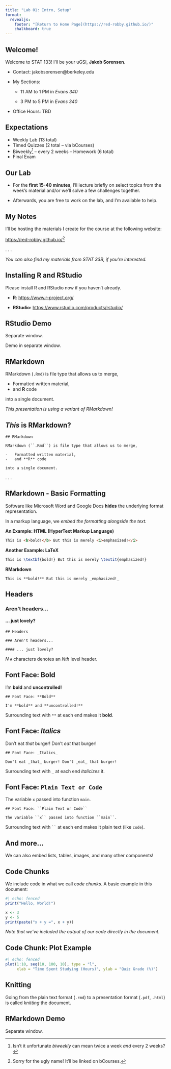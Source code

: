 ```yaml
---
title: "Lab 01: Intro, Setup"
format: 
  revealjs:
    footer: "[Return to Home Page](https://red-robby.github.io/)"
    chalkboard: true
---
```


## Welcome!

Welcome to STAT 133! I'll be your uGSI, **Jakob Sorensen**.

::: incremental
-   Contact: jakobsorensen\@berkeley.edu

-   My Sections:

    -   11 AM to 1 PM  in *Evans 340*

    -   3 PM to 5  PM in *Evans 340*

-   Office Hours: TBD
:::  

## Expectations

- Weekly Lab (13 total)
- Timed Quizzes (2 total -- via bCourses)
- Biweekly[^1] -- every 2 weeks -- Homework (6 total)
- Final Exam

[^1]: Isn't it unfortunate _biweekly_ can mean twice a week _and_ every 2 weeks?

## Our Lab

- For the **first 15-40 minutes**, I'll lecture briefly on select topics from the week's 
material and/or we'll solve a few challenges together. 

- Afterwards, you are free to work on the lab, and I'm available to help. 


## My Notes

I'll be hosting the materials I create for the course at the following website:

::: {.r-fit-text}
[https://red-robby.github.io/]()[^2]
:::

. . .

_You can also find my materials from STAT 33B, if you're interested._

[^2]: Sorry for the ugly name! It'll be linked on bCourses. 

## Installing R and RStudio

Please install R and RStudio now if you haven't already.

::: {.r-fit-text}
-   **R**: [https://www.r-project.org/]()

-   **RStudio:** [https://www.rstudio.com/products/rstudio/]()
:::

## RStudio Demo

Separate window. 

Demo in separate window. 

## RMarkdown

RMarkdown (`.Rmd`) is file type that allows us to merge,

-   Formatted written material,
-   and **R** code

into a single document.

::: {.fragment .fade-right fragment-index="1"}
::: {.fragment .highlight-blue fragment-index="1"}
*This presentation is using a variant of RMarkdown!*
:::
:::

## *This* is RMarkdown?

::: {.fragment .grow}
```rmd
## RMarkdown

RMarkdown (``.Rmd``) is file type that allows us to merge,

-   Formatted written material,
-   and **R** code

into a single document.
```
:::

. . .

## RMarkdown - Basic Formatting

Software like Microsoft Word and Google Docs **hides** the underlying format representation.

::: {.fragment .fade-right fragment-index="1"}
::: {.fragment .highlight-blue fragment-index="1"}
In a markup language, we *embed the formatting alongside the text.*
:::
:::

::: {.fragment .fade-right}
**An Example: HTML (HyperText Markup Language)**

```html
This is <b>bold!</b> But this is merely <i>emphasized!</i>
```
:::

::: {.fragment .fade-left}
**Another Example: LaTeX**

```LaTeX
This is \textbf{bold!} But this is merely \textit{emphasized!}
```
:::

::: {.fragment .fade-up}
**RMarkdown**

```rmd
This is **bold!** But this is merely _emphasized!_
```
:::

## Headers

### Aren't headers...

#### ... just lovely?

::: {.fragment .fade-right}
```rmd
## Headers

### Aren't headers...

#### ... just lovely?
```
:::

::: {.fragment .fade-up}
$N$ `#` characters denotes an $Nth$ level header.
:::

## Font Face: **Bold**

I'm **bold** and **uncontrolled!**

::: {.fragment .fade-right}
```rmd
## Font Face: **Bold**

I'm **bold** and **uncontrolled!**
```
:::

::: {.fragment .fade-up}
Surrounding text with `**` at each end makes it **bold**.
:::

## Font Face: *Italics*

Don't eat *that* burger! Don't *eat* that burger!

::: {.fragment .fade-right}
```rmd
## Font Face: _Italics_

Don't eat _that_ burger! Don't _eat_ that burger!
```
:::

::: {.fragment .fade-up}
Surrounding text with `_` at each end *italicizes* it.
:::

## Font Face: `Plain Text or Code`

The variable `x` passed into function `main`.

::: {.fragment .fade-right}
```rmd
## Font Face: ``Plain Text or Code``

The variable ``x`` passed into function ``main``.
```
:::

::: {.fragment .fade-up}
Surrounding text with ``` `` ``` at each end makes it plain text (like `code`).
:::

## And more...

We can also embed lists, tables, images, and many other components!

## Code Chunks

We include code in what we call *code chunks*. A basic example in this document:

::: {.fragment .fade-right fragment-index="1"}
```r
#| echo: fenced
print("Hello, World!")

x <- 3
y <- 5
print(paste("x + y =", x + y))
```
:::

::: {.fragment .fade-right fragment-index="2"}
::: {.fragment .highlight-blue fragment-index="2"}
*Note that we've included the output of our code directly in the document.*
:::
:::

## Code Chunk: Plot Example

::: {.fragment .fade-up}
```r
#| echo: fenced
plot(1:10, seq(10, 100, 10), type = "l", 
     xlab = "Time Spent Studying (Hours)", ylab = "Quiz Grade (%)")
```
:::

## Knitting

Going from the plain text format (`.rmd`) to a presentation format (`.pdf`, `.html`) is called *knitting* the document.

## RMarkdown Demo

Separate window.



